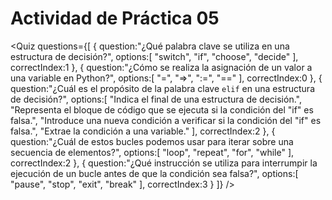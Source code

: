 
# Actividad de Práctica 05

<Quiz questions={[
   {
      question:"¿Qué palabra clave se utiliza en una estructura de decisión?",
      options:[
         "switch",
         "if",
         "choose",
         "decide"
      ],
      correctIndex:1
   },
   {
      question:"¿Cómo se realiza la asignación de un valor a una variable en Python?",
      options:[
         "=",
         "=>",
         ":=",
         "=="
      ],
      correctIndex:0
   },
   {
      question:"¿Cuál es el propósito de la palabra clave `elif` en una estructura de decisión?",
      options:[
         "Indica el final de una estructura de decisión.",
         "Representa el bloque de código que se ejecuta si la condición del \"if\" es falsa.",
         "Introduce una nueva condición a verificar si la condición del \"if\" es falsa.",
         "Extrae la condición a una variable."
      ],
      correctIndex:2
   },
   {
      question:"¿Cuál de estos bucles podemos usar para iterar sobre una secuencia de elementos?",
      options:[
         "loop",
         "repeat",
         "for",
         "while"
      ],
      correctIndex:2
   },
   {
      question:"¿Qué instrucción se utiliza para interrumpir la ejecución de un bucle antes de que la condición sea falsa?",
      options:[
         "pause",
         "stop",
         "exit",
         "break"
      ],
      correctIndex:3
   }
]} />